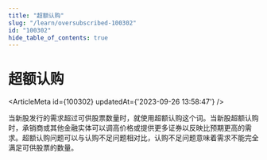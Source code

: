 ```yaml
---
title: "超额认购"
slug: "/learn/oversubscribed-100302"
id: "100302"
hide_table_of_contents: true
---
```



# 超额认购

<ArticleMeta id={100302} updatedAt={'2023-09-26 13:58:47'} />
<div className='border-solid border-b border-t-0 my-4 border-[var(--ifm-color-gray-300)]' />

当新股发行的需求超过可供股票数量时，就使用超额认购这个词。当新股超额认购时，承销商或其他金融实体可以调高价格或提供更多证券以反映比预期更高的需求。超额认购问题可以与认购不足问题相对比，认购不足问题意味着需求不能完全满足可供股票的数量。
